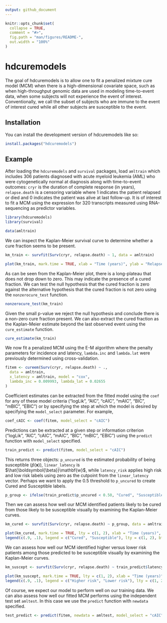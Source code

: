 ```yaml
---
output: github_document
---
```


<!-- README.md is generated from README.Rmd. Please edit that file -->

```r
knitr::opts_chunk$set(
  collapse = TRUE,
  comment = "#>",
  fig.path = "man/figures/README-",
  out.width = "100%"
)
```

# hdcuremodels

<!-- badges: start -->
<!-- badges: end -->

The goal of hdcuremodels is to allow one to fit a penalized mixture cure model (MCM) when there is a high-dimensional covariate space, such as when high-throughput genomic data are used in modeling time-to-event data, when some subjects will not experience the event of interest. Conventionally, we call the subset of subjects who are immune to the event of interest cured while all other subjects are susceptible to the event.

## Installation

You can install the development version of hdcuremodels like so:

``` r
install.packages("hdcuremodels")
```

## Example

After loading the `hdcuremodels` and `survival` packages, load `amltrain` which includes 306 patients diagnosed with acute myeloid leukemia (AML) who were cytogenetically normal at diagnosis along with time-to-event outcomes: `cryr` is the duration of complete response (in years), `relapse.death` is a censoring variable where 1 indicates the patient relapsed or died and 0 indicates the patient was alive at last follow-up. It is of interest to fit a MCM using the expression for 320 transcripts measured using RNA-sequencing as predictor variables.

```r
library(hdcuremodels)
library(survival)
```

```r
data(amltrain)
```

We can inspect the Kaplan-Meier survival curve to determine whether a cure fraction seems to be present.

```r
km_train <- survfit(Surv(cryr, relapse.death) ~ 1, data = amltrain)
```

```r
plot(km_train, mark.time = TRUE, xlab = "Time (years)", ylab = "Relapse-free survival")
```

As can be seen from the Kaplan-Meier plot, there is a long-plateau that does not drop down to zero. This may indicate the presence of a cured fraction. We can test the null hypothesis that the cured fraction is zero against the alternative hypothesis that the cured fraction is not zero using the `nonzerocure_test` function.

```r
nonzerocure_test(km_train)
```

Given the small p-value we reject the null hypothesis and conclude there is a non-zero cure fraction present. We can also extract the cured fraction as the Kaplan-Meier estimate beyond the last observed event using the `cure_estimate` function.

```r
cure_estimate(km_train)
```

We now fit a penalized MCM using the E-M algorithm where the penalty parameters for incidence and latency, `lambda.inc` and `lambda.lat` were previously determined using cross-validation.

```r
fitem <- cureem(Surv(cryr, relapse.death) ~ .,
  data = amltrain,
  x_latency = amltrain, model = "cox",
  lambda_inc = 0.009993, lambda_lat = 0.02655
)
```                      

Coefficient estimates can be extracted from the fitted model using the `coef` for any of these model criteria ("logLik", "AIC", "cAIC", "mAIC", "BIC", "mBIC", "EBIC") or by specifying the step at which the model is desired by specifying the `model_select` parameter. For example,

```r
coef_cAIC <- coef(fitem, model_select = "cAIC")
```

Predictions can be extracted at a given step or information criterion ("logLik", "AIC", "cAIC", "mAIC", "BIC", "mBIC", "EBIC") using the `predict` function with `model_select` specified.

```r
train_predict <- predict(fitem, model_select = "cAIC")
```

This returns three objects: `p_uncured` is the estimated probability of being susceptible ($\hat{p}(\mathbf{x})$), `linear_latency` is $\hat{\boldsymbol{\beta}}\mathbf{w}$, while `latency_risk` applies high risk and low risk labels using zero as the cutpoint from the `linear_latency` vector. Perhaps we want to apply the 0.5 threshold to `p_uncured` to create Cured and Susceptible labels.

```r
p_group <- ifelse(train_predict$p_uncured < 0.50, "Cured", "Susceptible")
```

Then we can assess how well our MCM identified patients likely to be cured from those likely to be susceptible visually by examining the Kaplan-Meier curves.

```r
km_cured <- survfit(Surv(cryr, relapse.death) ~ p_group, data = amltrain)
```

```r
plot(km_cured, mark.time = TRUE, lty = c(1, 2), xlab = "Time (years)", ylab = "Relapse-free survival")
legend(c(.9, .1), legend = c("Cured", "Susceptible"), lty = c(1, 2), bty = "n")
```

We can assess how well our MCM identified higher versus lower risk patients among those predicted to be susceptible visually by examining the Kaplan-Meier curves.

```r
km_suscept <- survfit(Surv(cryr, relapse.death) ~ train_predict$latency_risk, data = amltrain, subset = (p_group == "Susceptible"))
```

```r
plot(km_suscept, mark.time = TRUE, lty = c(1, 2), xlab = "Time (years)", ylab = "Relapse-free survival")
legend(c(.9, .1), legend = c("Higher risk", "Lower risk"), lty = c(1, 2), bty = "n")
```

Of course, we expect our model to perform well on our training data. We can also assess how well our fitted MCM performs using the independent test set `amltest`. In this case we use the `predict` function with `newdata` specified.

```r
test_predict <- predict(fitem, newdata = amltest, model_select = "cAIC")
```



